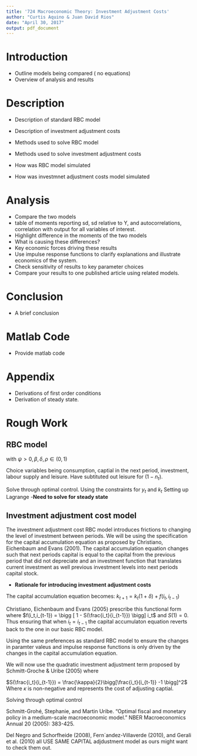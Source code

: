 ```yaml
---
title: '724 Macroeconomic Theory: Investment Adjustment Costs'
author: "Curtis Aquino & Juan David Rios"
date: "April 30, 2017"
output: pdf_document
---
```


# Introduction 

- Outline models being compared ( no equations)
- Overview of analysis and results 

# Description 

- Description of standard RBC model
- Description of investment adjustment costs 

- Methods used to solve RBC model
- Methods used to solve investment adjustment costs 

- How was RBC model simulated
- How was investmnet adjustment costs model simulated

# Analysis 

- Compare the two models 
- table of moments reporting sd, sd relative to Y, and autocorrelations,
correlation with output for all variables of interest. 
- Highlight difference in the moments of the two models 
- What is causing these differences? 
- Key economic forces driving these results
- Use impulse response functions to clarify explanations and illustrate economics of the system. 
- Check sensitivity of results to key parameter choices
- Compare your results to one published article using related models. 

# Conclusion

- A brief conclusion

# Matlab Code

- Provide matlab code

# Appendix 

- Derivations of first order conditions 
- Derivation of steady state. 

# Rough Work


## RBC model 

\begin{align*}
\max E_0 & \sum^\infty_{t=0} \beta ^t [ \ln (c_t) + \psi \ln(1 - n_t)] \textrm{      s.t.}\\
 y_t &= c_t + i_t \\
 y_t &= A_t k_t^\alpha n_t^{1-\alpha}\\
 k_{t+1} &= i_t + (1-\delta)k_t \\ 
 \ln (A_{t+1}) &= \rho \ln (A_t) + \epsilon_{t+1} \textrm{   where     }\epsilon_{t+1} \sim iid(0, \sigma^2_\epsilon)\\
k_0 \textrm{ and } A_0 & \textrm{ are given and } > 0
\end{align*}
with $\psi > 0,\beta,\delta,\rho \in (0,1)$

Choice variables being consumption, captial in the next period, investment, labour supply and leisure. Have subtituted out leisure for $(1-n_t)$.

Solve through optimal control. Using the constraints for $y_t$ and $k_t$
\begin{align*}
A_t k_t^\alpha n_t^{1-\alpha} &= c_t +i_t \\
A_t k_t^\alpha n_t^{1-\alpha} &= c_t + k_{t+1}- (1-\delta)k_t\\
0 &= A_t k_t^\alpha n_t^{1-\alpha} - c_t - k_{t+1} + (1-\delta)k_t
\end{align*}
Setting up Lagrange 
\begin{align*}
L &=  E_0 \sum^\infty_{t=0} \beta ^t [ \ln (c_t) + \psi \ln(1 - n_t)]  + \beta^t \lambda_t [ A_t k_t^\alpha n_t^{1-\alpha} - c_t - k_{t+1} + (1-\delta)k_t] \\
\frac{\partial L}{\partial c_t} &: \frac{1}{c_t} = \lambda_t\\
\frac{\partial L}{\partial n_t} &: \frac{\psi}{(1-n_t)} = \lambda_t  \\
&: \frac{\psi}{(1-n_t)} =  \frac{1}{c_t}[(1-\alpha)\frac{y_t}{n_t}]\\
\frac{\partial L}{\partial k_{t+1}} &: \lambda_t = \lambda_{t+1} \beta [\alpha \frac{y_{t+1}}{k_{t+1}} + (1-\delta)]\\
&:  \frac{1}{c_t} =  \frac{1}{c_{t+1}} \beta  [\alpha \frac{y_{t+1}}{k_{t+1}} + (1-\delta)] 
\end{align*}
-**Need to solve for steady state**

## Investment adjustment cost model 

The investment adjustment cost RBC model introduces frictions to changing the level of investment between periods. We will be using the specification for the capital accumulation equation as proposed by Christiano, Eichenbaum and Evans (2001). The capital accumulation equation changes such that next periods capital is equal to the capital from the previous period that did not depreciate and an investment function that translates current investment as well previous investment levels into next periods capital stock. 

- **Rationale for introducing investment adjustment costs**

The capital accumulation equation becomes: $k_{t+1} = k_t(1+\delta) + f(i_t,i_{t-1})$

Christiano, Eichenbaum and Evans (2005) prescribe this functional form where $f(i_t,i_{t-1}) = \bigg [ 1 - S(\frac{i_t}{i_{t-1}}) \bigg] i_t$ and $S(1) = 0$. Thus ensuring that when $i_t = i_{t-1}$ the capital accumulaton equation reverts back to the one in our basic RBC model. 

Using the same preferences as standard RBC model to ensure the changes in paramter valeus and impulse response functions is only driven by the changes in the capital accumulation equation.

We will now use the quadratic investment adjustment term proposed by Schmitt-Groche & Uribe (2005) where 

$S(\frac{i_t}{i_{t-1}}) = \frac{\kappa}{2}\bigg[\frac{i_t}{i_{t-1}} -1 \bigg]^2$ Where $\kappa$ is non-negative and represents the cost of adjusting captial.

\begin{align*}
\max E_0 & \sum^\infty_{t=0} \beta ^t [ \ln (c_t) + \psi \ln(1 - n_t)] \textrm{      s.t.}\\
 y_t &= c_t + i_t \\
 y_t &= A_t k_t^\alpha n_t^{1-\alpha}\\
 k_{t+1} &= [ 1 - \frac{\kappa}{2}\bigg[\frac{i_t}{i_{t-1}} -1 \bigg]^2]i_t + (1-\delta)k_t \\ 
 \ln (A_{t+1}) &= \rho \ln (A_t) + \epsilon_{t+1} \textrm{   where     }\epsilon_{t+1} \sim iid(0, \sigma^2_\epsilon)\\
k_0 \textrm{ and } A_0 & \textrm{ are given and } > 0 \\
\kappa \ge 0 
\end{align*}
Solving through optimal control  
\begin{align*}
L = E_0  \sum^\infty_{t=0} & \beta ^t [ \ln (c_t) + \psi \ln(1 - n_t)] \\
& + \beta ^t \lambda_t [ A_tk_t^\alpha n_t^{1-\alpha} - c -i ]  \\
& + \beta ^t \Lambda_t \bigg[ [ 1 - \frac{\kappa}{2}[\frac{i_t}{i_{t-1}} -1]^2]i_t  + (1-\delta)k_t - k_{t+1} \bigg]
\\\\
\frac{\partial L}{\partial c_t} &: \frac{1}{c_t} = \lambda_t\\
\frac{\partial L}{\partial n_t} &: \frac{\psi}{1-n_t} = \lambda_t[(1-\alpha)\frac{y_t}{n_t}] \\
\frac{\partial L}{\partial k_{t+1}} &: \Lambda_t = \beta[\lambda_{t+1}(\alpha \frac{y_{t+1}}{k_{t+1}}) + \Lambda_{t+1}(1-\delta)] \\
\frac{\partial L}{\partial i_t} &: \lambda_t = \Lambda_t[1 - \frac{\kappa}{2}(\frac{i_t}{i_{t-1}} - 1)^2 - \kappa[\frac{i_t}{i_{t-1}} - 1] \frac{i_t}{i_{t-1}}]   \\
& + \beta \Lambda_{t+1}[\kappa [\frac{i_{t+1}}{i_t} -1] (\frac{i_{t+1}}{i_t})^2]
\end{align*}


Schmitt-Grohé, Stephanie, and Martin Uribe. "Optimal fiscal and monetary policy in a medium-scale macroeconomic model." NBER Macroeconomics Annual 20 (2005): 383-425.


 Del Negro and Schorfheide (2008),
Fern´andez-Villaverde (2010), and Gerali et al. (2010) all USE SAME CAPITAL adjdustment model as ours might want to check them out. 
